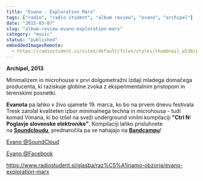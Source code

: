 ```yaml
---
title: "Evano - Exploration Marx"
tags: ["radio", "radio študent", "album review", "evano", "archipel"]
date: "2015-03-07"
slug: "album-review-evano-exploration-marx"
category: "music"
status: "published"
embeddedImagesRemote:
  - https://radiostudent.si/sites/default/files/styles/thumbnail_w530/public/slike/2015-03-07-evano-exploration-marx-38913.jpg
---
```



**Archipel, 2013**

Minimalizem in microhouse v prvi dolgometražni izdaji mladega domačega producenta, ki raziskuje globine zvoka z eksperimentalnim pristopom in terenskimi posnetki.

**Evanota** pa lahko v živo ujamete 19. marca, ko bo na prvem dnevu festivala Tresk zarolal kvaliteten izbor minimalnega techna in microhousa - tudi komad Vimana, ki bo izšel na sveži underground vinilni kompilaciji **"Ctrl N: Poglavje slovenske elektronike"**. Kompilaciji lahko prisluhnete na **[Soundcloudu](https://soundcloud.com/zarsrecords/sets/ctrl-n-poglavje-slovenske-elektronike-preview-snippets)**, prednaročila pa se nahajajo na **[Bandcampu](https://zars.bandcamp.com/album/ctrl-n-poglavje-slovenske-elektronike)**!

[Evano @SoundCloud](https://soundcloud.com/evano)

[Evano @Facebook](https://www.facebook.com/e.rpsky)

<https://www.radiostudent.si/glasba/raz%C5%A1irjamo-obzorja/evano-exploration-marx>

<div
  style={{
    gridArea: "1/1",
    position: "relative",
    placeItems: "center",
    display: "grid",
  }}
>
  <GatsbyImage
    style={{ marginTop: "2em" }}
    imgStyle={{ border: "3px dotted tomato" }}
    alt=""
    image={getImage(props.remoteImages[0])}
  />
</div>

